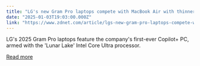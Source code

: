 ```yaml
---
title: "LG's new Gram Pro laptops compete with MacBook Air with thinner-than-ever designs"
date: "2025-01-03T19:03:00.000Z"
link: "https://www.zdnet.com/article/lgs-new-gram-pro-laptops-compete-with-macbook-air-with-thinner-than-ever-designs/"
---
```


LG's 2025 Gram Pro laptops feature the company's first-ever Copilot+ PC, armed with the 'Lunar Lake' Intel Core Ultra processor.

[Read more](https://www.zdnet.com/article/lgs-new-gram-pro-laptops-compete-with-macbook-air-with-thinner-than-ever-designs/)
